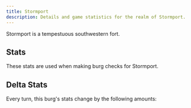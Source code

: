 ```yaml
---
title: Stormport
description: Details and game statistics for the realm of Stormport.
---
```



Stormport is a tempestuous southwestern fort.

## Stats
These stats are used when making burg checks for Stormport.

<StatGrid>
  <Stat name="Health" value="27" />
  <Stat name="Morale" value="24" />
  <Stat name="Population" value="38" />
  <Stat name="Reverance" value="29" />
  <Stat name="Food" value="42" />
  <Stat name="Resources" value="51" />
  <Stat name="Trade" value="57" />
  <Stat name="Wealth" value="49" />
  <Stat name="Army" value="35" />
  <Stat name="Navy" value="64" />
  <Stat name="Defenses" value="31" />
  <Stat name="Crime" value="46" />
</StatGrid>

## Delta Stats
Every turn, this burg's stats change by the following amounts:
<StatGrid>
  <Stat name="Resources" value="+1" />
  <Stat name="Wealth" value="+1" />
  <Stat name="Crime" value="+2" />
</StatGrid>
